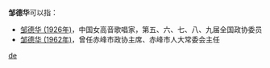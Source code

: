'''邹德华'''可以指：
* [[邹德华_(1926年)|邹德华 (1926年)]]，中国女高音歌唱家，第五、六、七、八、九届全国政协委员
* [[邹德华_(1962年)|邹德华 (1962年)]]，曾任赤峰市政协主席、赤峰市人大常委会主任

{{disambig}}

[[Category:三字邹姓人名消歧义|de]]